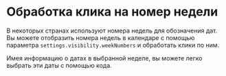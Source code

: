 # Обработка клика на номер недели

В некоторых странах используют номера недель для обозначения дат. Вы можете отобразить номера недель в календаре с помощью параметра `settings.visibility.weekNumbers` и обработать клики по ним.

<Sandbox example="action-handlers-click-on-the-week-number" />

Имея информацию о датах в выбранной неделе, вы можете легко выбрать эти даты с помощью кода.

<Sandbox example="action-handlers-click-on-the-week-number-select-days" />
